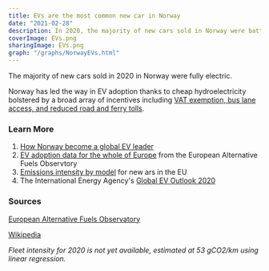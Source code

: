 ```yaml
---
title: EVs are the most common new car in Norway
date: "2021-02-28"
description: In 2020, the majority of new cars sold in Norway were battery-powered EVs.
coverImage: EVs.png
sharingImage: EVs.png
graph: "/graphs/NorwayEVs.html"
---
```


The majority of new cars sold in 2020 in Norway were fully electric.

Norway has led the way in EV adoption thanks to cheap hydroelectricity
bolstered by a broad array of incentives including [VAT exemption,
bus lane access, and reduced road and ferry tolls](https://wallbox.com/en_us/how-norway-became-a-global-ev-leader).

### Learn More

<Box >

1. [How Norway become a global EV leader](https://wallbox.com/en_us/how-norway-became-a-global-ev-leader)
2. [EV adoption data for the whole of Europe](https://www.eafo.eu/vehicles-and-fleet/m1) from the European Alternative Fuels Observtory
3. [Emissions intensity by model](http://co2cars.apps.eea.europa.eu/?source=%7B%22query%22%3A%7B%22bool%22%3A%7B%22must%22%3A%5B%7B%22constant_score%22%3A%7B%22filter%22%3A%7B%22bool%22%3A%7B%22must%22%3A%5B%7B%22bool%22%3A%7B%22should%22%3A%5B%7B%22term%22%3A%7B%22year%22%3A2019%7D%7D%5D%7D%7D%2C%7B%22bool%22%3A%7B%22should%22%3A%5B%7B%22term%22%3A%7B%22scStatus%22%3A%22Provisional%22%7D%7D%5D%7D%7D%5D%7D%7D%7D%7D%5D%7D%7D%2C%22display_type%22%3A%22tabular%22%7D) for new ars in the EU
4. The International Energy Agency's [Global EV Outlook 2020](https://www.iea.org/reports/global-ev-outlook-2020)

</Box>

### Sources

[European Alternative Fuels Observatory](https://www.eafo.eu/vehicles-and-fleet/m1)

[Wikipedia](https://en.wikipedia.org/wiki/Plug-in_electric_vehicles_in_Norway#/media/File:Average_fleet_CO2_emissions_Norway.png)

_Fleet intensity for 2020 is not yet available, estimated at 53 gCO2/km using linear regression._
